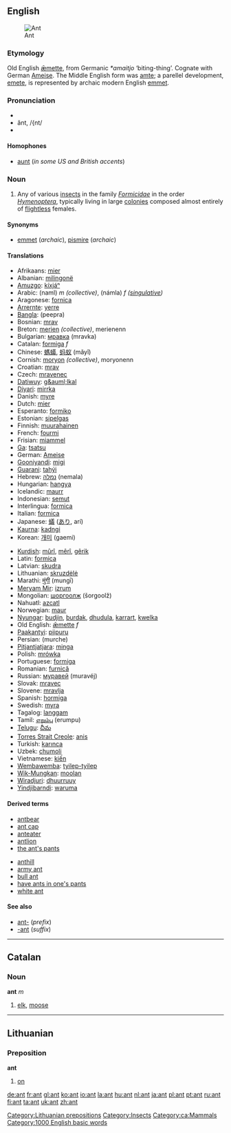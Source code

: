 {{wikipedia}}
==English==

[[Image:Ant.jpg|thumb|Ant]]
===Etymology===
Old English [[æmette|ǣmette]], from Germanic ''*amaitjo'' ‘biting-thing’.  Cognate with German [[Ameise]].  The Middle English form was [[amte]]; a parellel development, [[emete]], is represented by archaic modern English [[emmet]].

===Pronunciation===
*{{IPA|/ænt/}}
*ănt, /{nt/
*{{audio|en-us-ant.ogg|Audio (US)}}

====Homophones====
*[[aunt]] (''in some US and British accents'')

===Noun===
{{en-noun-reg}}

# Any of various [[insect]]s in the family ''[[Formicidae]]'' in the order ''[[Hymenoptera]]'', typically living in large [[colony|colonies]] composed almost entirely of [[flightless]] females.

====Synonyms====
*[[emmet]] (''archaic''), [[pismire]] (''archaic'')

====Translations====
{{top}}
*Afrikaans: [[mier]]
*Albanian: [[milingonë]] {{f}}
*[[Amuzgo]]: [[kíxjáⁿ]]
*Arabic: {{ARchar|[[نمل|نَمْل]]}} (naml) ''m (collective)'', {{ARchar|[[نملة|نَمْلَة]]}} (námla) ''f ([[singulative]])''
*Aragonese: [[fornica]] {{f}}
*[[Arrernte]]: [[yerre]]
*[[Bangla]]: (peepra)
*Bosnian: [[mrav]] {{m}}
*Breton: [[merien]] ''(collective)'', merienenn {{f}} {{s}}
*Bulgarian: [[мравка]] (mravka) {{f}}
*Catalan: [[formiga]] ''f''
*Chinese: [[螞蟻]], [[蚂蚁]] (mǎyǐ)
*Cornish: [[moryon]] ''(collective)'', moryonenn {{f}} {{s}}
*Croatian: [[mrav]]
*Czech: [[mravenec]] {{m}}
*[[Datiwuy]]: [[g&auml;lkal]]
*[[Diyari]]: [[mirrka]]
*Danish: [[myre]] {{c}}
*Dutch: [[mier]] {{f}}
*Esperanto: [[formiko]]
*Estonian: [[sipelgas]]
*Finnish: [[muurahainen]]
*French: [[fourmi]] {{f}}
*Frisian: [[miammel]]
*[[Ga]]: [[tsatsu]]
*German: [[Ameise]] {{f}}
*[[Gooniyandi]]: [[migi]]
*[[Guarani]]: [[tahýi]]
*Hebrew: [[נמלה]] (nemala) {{f}}
*Hungarian: [[hangya]]
*Icelandic: [[maurr]]
*Indonesian: [[semut]]
*Interlingua: [[formica]]
*Italian: [[formica#Itaian|formica]] {{f}}
*Japanese: [[蟻]] ([[あり]], arí)
*[[Kaurna]]: [[kadngi]]
*Korean: [[개미]] (gaemi)
{{mid}}
*[[Kurdish]]: [[mûrî]], [[mêrî]], [[gêrik]]
*Latin: [[formica]] {{f}}
*Latvian: [[skudra]] {{f}}
*Lithuanian: [[skruzdėlė]] {{f}}
*Marathi: [[मुंगी]] (mungī) 
*[[Meryam Mir]]: [[izrum]]
*Mongolian: [[шоргоолж]] (šorgoolž)
*Nahuatl: [[azcatl]]
*Norwegian: [[maur]]
*[[Nyungar]]: [[budjin]], [[burdak]], [[dhudula]], [[karrart]], [[kwelka]]
*Old English: [[æmette|ǣmette]] ''f''
*[[Paakantyi]]: [[piipuru]]
*Persian: {{FAchar|[[مورچه]]}} (murche)
*[[Pitjantjatjara]]: [[minga]]
*Polish: [[mrówka]] {{f}}
*Portuguese: [[formiga]] {{f}}
*Romanian: [[furnică]] {{f}}
*Russian: [[муравей]] (muravéj) {{m}}
*Slovak: [[mravec#Slovak|mravec]] {{m}}
*Slovene: [[mravlja]] {{f}}
*Spanish: [[hormiga]] {{f}}
*Swedish: [[myra]]
*Tagalog: [[langgam]]
*Tamil: [[எறும்பு]] (erumpu)
*[[Telugu]]: [[చీమ]]
*[[Torres Strait Creole]]: [[anis]]
*Turkish: [[karınca]]
*Uzbek: [[chumoli]]
*Vietnamese: [[kiến]]
*[[Wembawemba]]: [[tyilep-tyilep]]
*[[Wik-Mungkan]]: [[moolan]]
*[[Wiradjuri]]: [[dhuurruuy]]
*[[Yindjibarndi]]: [[waruma]]
{{bottom}}

====Derived terms====
{{top2}}
*[[antbear]]
*[[ant cap]]
*[[anteater]]
*[[antlion]]
*[[the ant's pants]]
{{mid2}}
*[[anthill]]
*[[army ant]]
*[[bull ant]]
*[[have ants in one's pants]]
*[[white ant]]
{{bottom}}

====See also====
*[[ant-]] (''prefix'')
*[[-ant]] (''suffix'')


----

==Catalan==
===Noun===
'''ant''' ''m''

#[[elk]], [[moose]]

----

==Lithuanian==
===Preposition===
'''ant'''

# [[on]]

[[Category:Lithuanian prepositions]]
[[Category:Insects]]
[[Category:ca:Mammals]]
[[Category:1000 English basic words]]

[[de:ant]]
[[fr:ant]]
[[gl:ant]]
[[ko:ant]]
[[io:ant]]
[[la:ant]]
[[hu:ant]]
[[nl:ant]]
[[ja:ant]]
[[pl:ant]]
[[pt:ant]]
[[ru:ant]]
[[fi:ant]]
[[ta:ant]]
[[uk:ant]]
[[zh:ant]]